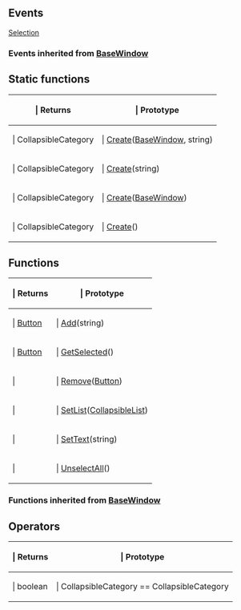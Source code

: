 ==Events==

{{Lua/Events_Prefix}}

[[Lua/Client/CollapsibleCategory/Events/Selection|Selection]]

===Events inherited from [[Lua/Client/BaseWindow|BaseWindow]]===

{{Lua/Client/BaseWindow/Events}}

{{Lua/Events_Suffix}}

==Static functions==

{{Lua/Table_Prefix}}
{| {{Lua/Table_Header}}
!{{Lua/Column_Style/Returns_List}} | Returns
!{{Lua/Column_Style/Prototype_List}} | Prototype
|-
|{{Lua/Cell_Style/Returns_List}} | CollapsibleCategory
|{{Lua/Cell_Style/Prototype_List}} | [[Lua/Client/CollapsibleCategory/Static Functions/Create|Create]]([[Lua/Client/BaseWindow|BaseWindow]], string)
|-
|{{Lua/Cell_Style/Returns_List}} | CollapsibleCategory
|{{Lua/Cell_Style/Prototype_List}} | [[Lua/Client/CollapsibleCategory/Static Functions/Create|Create]](string)
|-
|{{Lua/Cell_Style/Returns_List}} | CollapsibleCategory
|{{Lua/Cell_Style/Prototype_List}} | [[Lua/Client/CollapsibleCategory/Static Functions/Create|Create]]([[Lua/Client/BaseWindow|BaseWindow]])
|-
|{{Lua/Cell_Style/Returns_List}} | CollapsibleCategory
|{{Lua/Cell_Style/Prototype_List}} | [[Lua/Client/CollapsibleCategory/Static Functions/Create|Create]]()
|} {{Lua/Table_Suffix}}

==Functions==

{{Lua/Table_Prefix}}
{| {{Lua/Table_Header}}
!{{Lua/Column_Style/Returns_List}} | Returns
!{{Lua/Column_Style/Prototype_List}} | Prototype
|-
|{{Lua/Cell_Style/Returns_List}} | [[Lua/Client/Button|Button]]
|{{Lua/Cell_Style/Prototype_List}} | [[Lua/Client/CollapsibleCategory/Functions/Add|Add]](string)
|-
|{{Lua/Cell_Style/Returns_List}} | [[Lua/Client/Button|Button]]
|{{Lua/Cell_Style/Prototype_List}} | [[Lua/Client/CollapsibleCategory/Functions/GetSelected|GetSelected]]()
|-
|{{Lua/Cell_Style/Returns_List}} | 
|{{Lua/Cell_Style/Prototype_List}} | [[Lua/Client/CollapsibleCategory/Functions/Remove|Remove]]([[Lua/Client/Button|Button]])
|-
|{{Lua/Cell_Style/Returns_List}} | 
|{{Lua/Cell_Style/Prototype_List}} | [[Lua/Client/CollapsibleCategory/Functions/SetList|SetList]]([[Lua/Client/CollapsibleList|CollapsibleList]])
|-
|{{Lua/Cell_Style/Returns_List}} | 
|{{Lua/Cell_Style/Prototype_List}} | [[Lua/Client/CollapsibleCategory/Functions/SetText|SetText]](string)
|-
|{{Lua/Cell_Style/Returns_List}} | 
|{{Lua/Cell_Style/Prototype_List}} | [[Lua/Client/CollapsibleCategory/Functions/UnselectAll|UnselectAll]]()
|} {{Lua/Table_Suffix}}

===Functions inherited from [[Lua/Client/BaseWindow|BaseWindow]]===

{{Lua/Client/BaseWindow/Functions}}

==Operators==

{{Lua/Table_Prefix}}
{| {{Lua/Table_Header}}
!{{Lua/Column_Style/Returns_List}} | Returns
!{{Lua/Column_Style/Prototype_List}} | Prototype
|-
|{{Lua/Cell_Style/Returns_List}} | boolean
|{{Lua/Cell_Style/Prototype_List}} | CollapsibleCategory == CollapsibleCategory
|} {{Lua/Table_Suffix}}